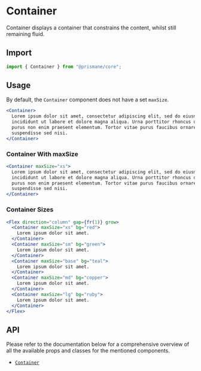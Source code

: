 # Container

Container displays a container that constrains the content, whilst still remaining fluid.

## Import

```js
import { Container } from "@prismane/core";
```

## Usage

By default, the `Container` component does not have a set `maxSize`.

```jsx
<Container>
  Lorem ipsum dolor sit amet, consectetur adipiscing elit, sed do eiusmod tempor
  incididunt ut labore et dolore magna aliqua. Urna porttitor rhoncus dolor
  purus non enim praesent elementum. Tortor vitae purus faucibus ornare
  suspendisse sed nisi.
</Container>
```

### Container With maxSize

```jsx
<Container maxSize="xs">
  Lorem ipsum dolor sit amet, consectetur adipiscing elit, sed do eiusmod tempor
  incididunt ut labore et dolore magna aliqua. Urna porttitor rhoncus dolor
  purus non enim praesent elementum. Tortor vitae purus faucibus ornare
  suspendisse sed nisi.
</Container>
```

### Container Sizes

```jsx
<Flex direction="column" gap={fr(1)} grow>
  <Container maxSize="xs" bg="red">
    Lorem ipsum dolor sit amet.
  </Container>
  <Container maxSize="sm" bg="green">
    Lorem ipsum dolor sit amet.
  </Container>
  <Container maxSize="base" bg="teal">
    Lorem ipsum dolor sit amet.
  </Container>
  <Container maxSize="md" bg="copper">
    Lorem ipsum dolor sit amet.
  </Container>
  <Container maxSize="lg" bg="ruby">
    Lorem ipsum dolor sit amet.
  </Container>
</Flex>
```

## API

Please refer to the documentation below for a comprehensive overview of all the available props and classes for the mentioned components.

- [`Container`](/docs/components-api/container-api)
